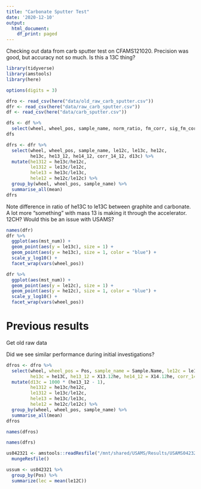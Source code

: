 ```yaml
---
title: "Carbonate Sputter Test"
date: '2020-12-10'
output:
  html_document:
    df_print: paged
---
```


Checking out data from carb sputter test on CFAMS121020. Precision was good, but accuracy not so much. Is this a 13C thing?

```r
library(tidyverse)
library(amstools)
library(here)

options(digits = 3)
```

```r
dfro <- read_csv(here("data/old_raw_carb_sputter.csv"))
dfr <- read_csv(here("data/raw_carb_sputter.csv"))
df <- read_csv(here("data/carb_sputter.csv"))

dfs <- df %>% 
  select(wheel, wheel_pos, sample_name, norm_ratio, fm_corr, sig_fm_corr, del_13c, sig_13c)
dfs
```


```r
dfrs <- dfr %>% 
  select(wheel, wheel_pos, sample_name, le12c, le13c, he12c, 
         he13c, he13_12, he14_12, corr_14_12, d13c) %>% 
  mutate(he1312 = he13c/he12c,
         le1312 = le13c/le12c,
         hele13 = he13c/le13c,
         hele12 = he12c/le12c) %>% 
  group_by(wheel, wheel_pos, sample_name) %>% 
  summarise_all(mean) 
dfrs
```


Note difference in ratio of he13C to le13C between graphite and carbonate. A lot more "something" with mass 13 is making it through the accelerator. 12CH? Would this be an issue with USAMS?

```r
names(dfr)
dfr %>% 
  ggplot(aes(mst_num)) +
  geom_point(aes(y = le13c), size = 1) +
  geom_point(aes(y = he13c), size = 1, color = "blue") +
  scale_y_log10() +
  facet_wrap(vars(wheel_pos))
```


```r
dfr %>% 
  ggplot(aes(mst_num)) +
  geom_point(aes(y = le12c), size = 1) +
  geom_point(aes(y = he12c), size = 1, color = "blue") +
  scale_y_log10() +
  facet_wrap(vars(wheel_pos))
```


# Previous results

Get old raw data

Did we see similar performance during initial investigations?

```r
dfros <- dfro %>% 
  select(wheel, wheel_pos = Pos, sample_name = Sample.Name, le12c = le12C, le13c = le13C, he12c = he12C, 
         he13c = he13C, he13_12 = X13.12he, he14_12 = X14.12he, corr_14_12 = cor1412he) %>% 
  mutate(d13c = 1000 * (he13_12 - 1),
         he1312 = he13c/he12c,
         le1312 = le13c/le12c,
         hele13 = he13c/le13c,
         hele12 = he12c/le12c) %>% 
  group_by(wheel, wheel_pos, sample_name) %>% 
  summarise_all(mean) 
dfros
```

```r
names(dfros)
```


```r
names(dfrs)
```

```r
us042321 <- amstools::readResfile("/mnt/shared/USAMS/Results/USAMS042321R.txt") %>% 
  mungeResfile()

```

```r
ussum <- us042321 %>% 
  group_by(Pos) %>% 
  summarize(lec = mean(le12C))
```

